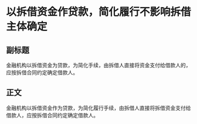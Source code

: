 # 以拆借资金作贷款，简化履行不影响拆借主体确定
## 副标题
金融机构以拆借资金为贷款，为简化手续，由拆借人直接将资金支付给借款人的，应按拆借合同约定确定借款人。
## 正文
金融机构以拆借资金作为贷款，为简化履行手续，由拆借人直接将拆借资金支付给借款人，应按拆借合同约定确定借款人。